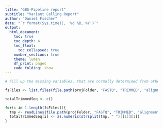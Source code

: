 ```yaml
---
title: "GBS-Pipeline report"
subtitle: "Variant Calling Report"
author: "Daniel Fischer"
date: "`r format(Sys.time(), '%d %B, %Y')`"
output:
  html_document:
    toc: true
    toc_depth: 4
    toc_float:
      toc_collapsed: true
    number_sections: true
    theme: lumen
    df_print: paged
    code_folding: show
---
```


```r
# Fill up the missing variables, that are normally determined from other scripts

fsFiles <- list.files(file.path(projFolder, "FASTQ", "TRIMMED", "alignments"), pattern="*.flagstat")

totalTrimmedSeq <- c()

for(i in 1:length(fsFiles)){
  tmp <- readLines(file.path(projFolder, "FASTQ", "TRIMMED", "alignments", fsFiles[i]),n=1)
  totalTrimmedSeq[i] <- as.numeric(strsplit(tmp, " ")[[1]][1])
}


```